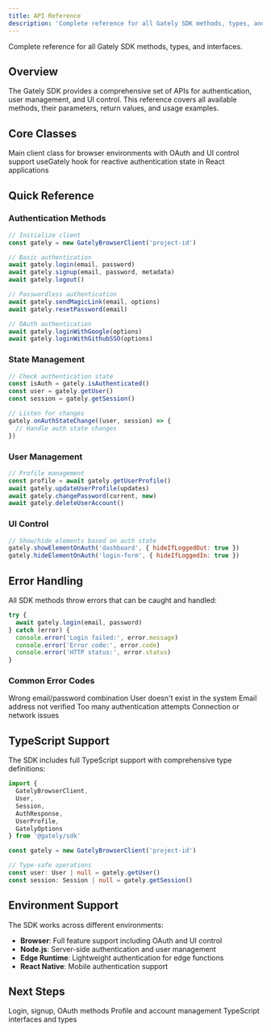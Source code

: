 ```yaml
---
title: API Reference
description: 'Complete reference for all Gately SDK methods, types, and interfaces'
---
```


Complete reference for all Gately SDK methods, types, and interfaces.

## Overview

The Gately SDK provides a comprehensive set of APIs for authentication, user management, and UI control. This reference covers all available methods, their parameters, return values, and usage examples.

## Core Classes

<CardGroup cols={2}>
  <Card title="GatelyBrowserClient" icon="browser" href="/api-reference/authentication">
    Main client class for browser environments with OAuth and UI control support
  </Card>
  <Card title="React Hook" icon="react" href="/api-reference/authentication">
    useGately hook for reactive authentication state in React applications
  </Card>
</CardGroup>

## Quick Reference

### Authentication Methods

```javascript
// Initialize client
const gately = new GatelyBrowserClient('project-id')

// Basic authentication
await gately.login(email, password)
await gately.signup(email, password, metadata)
await gately.logout()

// Passwordless authentication
await gately.sendMagicLink(email, options)
await gately.resetPassword(email)

// OAuth authentication
await gately.loginWithGoogle(options)
await gately.loginWithGithubSSO(options)
```

### State Management

```javascript
// Check authentication state
const isAuth = gately.isAuthenticated()
const user = gately.getUser()
const session = gately.getSession()

// Listen for changes
gately.onAuthStateChange((user, session) => {
  // Handle auth state changes
})
```

### User Management

```javascript
// Profile management
const profile = await gately.getUserProfile()
await gately.updateUserProfile(updates)
await gately.changePassword(current, new)
await gately.deleteUserAccount()
```

### UI Control

```javascript
// Show/hide elements based on auth state
gately.showElementOnAuth('dashboard', { hideIfLoggedOut: true })
gately.hideElementOnAuth('login-form', { hideIfLoggedIn: true })
```

## Error Handling

All SDK methods throw errors that can be caught and handled:

```javascript
try {
  await gately.login(email, password)
} catch (error) {
  console.error('Login failed:', error.message)
  console.error('Error code:', error.code)
  console.error('HTTP status:', error.status)
}
```

### Common Error Codes

<ResponseField name="INVALID_CREDENTIALS" type="string">
  Wrong email/password combination
</ResponseField>

<ResponseField name="USER_NOT_FOUND" type="string">
  User doesn't exist in the system
</ResponseField>

<ResponseField name="EMAIL_NOT_CONFIRMED" type="string">
  Email address not verified
</ResponseField>

<ResponseField name="RATE_LIMITED" type="string">
  Too many authentication attempts
</ResponseField>

<ResponseField name="NETWORK_ERROR" type="string">
  Connection or network issues
</ResponseField>

## TypeScript Support

The SDK includes full TypeScript support with comprehensive type definitions:

```typescript
import { 
  GatelyBrowserClient, 
  User, 
  Session, 
  AuthResponse,
  UserProfile,
  GatelyOptions 
} from '@gately/sdk'

const gately = new GatelyBrowserClient('project-id')

// Type-safe operations
const user: User | null = gately.getUser()
const session: Session | null = gately.getSession()
```

## Environment Support

The SDK works across different environments:

- **Browser**: Full feature support including OAuth and UI control
- **Node.js**: Server-side authentication and user management
- **Edge Runtime**: Lightweight authentication for edge functions
- **React Native**: Mobile authentication support

## Next Steps

<CardGroup cols={3}>
  <Card
    title="Authentication API"
    icon="key"
    href="/api-reference/authentication"
  >
    Login, signup, OAuth methods
  </Card>
  <Card
    title="User Management API"
    icon="user"
    href="/api-reference/user-management"
  >
    Profile and account management
  </Card>
  <Card
    title="Type Definitions"
    icon="code"
    href="/api-reference/types"
  >
    TypeScript interfaces and types
  </Card>
</CardGroup>